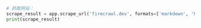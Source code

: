 ```python Python
# 抓取网站：
scrape_result = app.scrape_url('firecrawl.dev', formats=['markdown', 'html'])
print(scrape_result)
```
